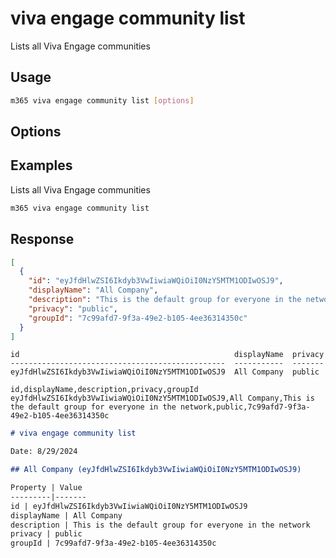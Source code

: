 
# viva engage community list

Lists all Viva Engage communities

## Usage

```sh
m365 viva engage community list [options]
```

## Options

<Global />

## Examples

Lists all Viva Engage communities

```sh
m365 viva engage community list
```

## Response

<Tabs>
  <TabItem value="JSON">

  ```json
  [
    {
      "id": "eyJfdHlwZSI6Ikdyb3VwIiwiaWQiOiI0NzY5MTM1ODIwOSJ9",
      "displayName": "All Company",
      "description": "This is the default group for everyone in the network",
      "privacy": "public",
      "groupId": "7c99afd7-9f3a-49e2-b105-4ee36314350c"
    }
  ]
  ```

  </TabItem>
  <TabItem value="Text">

  ```text
  id                                                displayName  privacy
  ------------------------------------------------  -----------  -------
  eyJfdHlwZSI6Ikdyb3VwIiwiaWQiOiI0NzY5MTM1ODIwOSJ9  All Company  public
  ```

  </TabItem>
  <TabItem value="CSV">

  ```csv
  id,displayName,description,privacy,groupId
  eyJfdHlwZSI6Ikdyb3VwIiwiaWQiOiI0NzY5MTM1ODIwOSJ9,All Company,This is the default group for everyone in the network,public,7c99afd7-9f3a-49e2-b105-4ee36314350c
  ```

  </TabItem>
  <TabItem value="Markdown">

  ```md
  # viva engage community list

  Date: 8/29/2024

  ## All Company (eyJfdHlwZSI6Ikdyb3VwIiwiaWQiOiI0NzY5MTM1ODIwOSJ9)

  Property | Value
  ---------|-------
  id | eyJfdHlwZSI6Ikdyb3VwIiwiaWQiOiI0NzY5MTM1ODIwOSJ9
  displayName | All Company
  description | This is the default group for everyone in the network
  privacy | public
  groupId | 7c99afd7-9f3a-49e2-b105-4ee36314350c
```
  </TabItem>
</Tabs>
